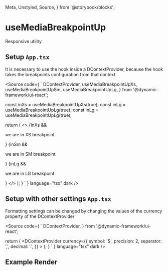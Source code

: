   Meta,
  Unstyled,
  Source,
} from '@storybook/blocks';

<Meta title="Design System/Utils/Hooks/useMediaBreakpointUp" />

# useMediaBreakpointUp
Responsive utility

## Setup `App.tsx`

It is necessary to use the hook inside a DContextProvider, because the hook takes the breakpoints configuration from that context

<Source
  code={
    `
  DContextProvider,
  useMediaBreakpointUpXs,
  useMediaBreakpointUpSm,
  useMediaBreakpointUpLg,
} from '@dynamic-framework/ui-react';

  const inXs = useMediaBreakpointUpXs(true);
  const inLg = useMediaBreakpointUpLg(true);
  const inLg = useMediaBreakpointUpLg(true);

  return (
    <>
      {inXs && <p>we are in XS breakpoint</p>}
      {inSm && <p>we are in SM breakpoint</p>}
      {inLg && <p>we are in LG breakpoint</p>}
    </>
  );
}
`
  }
  language="tsx"
  dark
/>

## Setup with other settings `App.tsx`

Formatting settings can be changed by changing the values of the currency property of the DContextProvider

<Source
  code={
    `
  DContextProvider,
} from '@dynamic-framework/ui-react';


  return (
    <DContextProvider
      currency={{
        symbol: '$',
        precision: 2,
        separator: ',',
        decimal: '.',
      }}
    >
      <ExampleOfUse />
    </DContextProvider>
  );
}
`
  }
  language="tsx"
  dark
/>
## Example Render

<Unstyled>
  <ExampleRoot />
</Unstyled>
